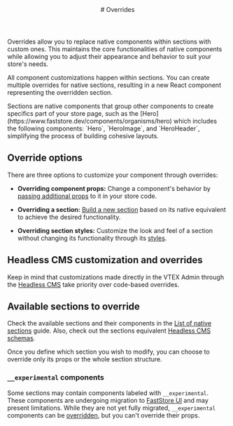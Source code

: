 

<header>
# Overrides
</header>

Overrides allow you to replace native components within sections with custom ones. This maintains the core functionalities of native components while allowing you to adjust their appearance and behavior to suit your store's needs.

All component customizations happen within sections. You can create multiple overrides for native sections, resulting in a new React component representing the overridden section.

<Callout type="info" emoji="ℹ️">
  Sections are native components that group other components to create specifics part of your store page, such as the [Hero](https://www.faststore.dev/components/organisms/hero) which includes the following components: `Hero`, `HeroImage`, and `HeroHeader`,
  simplifying the process of building cohesive layouts.
</Callout> 

## Override options

There are three options to customize your component through overrides:

- **Overriding component props:** Change a component's behavior by [passing additional props](/docs/building-sections/overrides/override-component-props) to it in your store code.
 
- **Overriding a section:** [Build a new section](https://www.faststore.dev/docs/building-sections/overrides/override-component) based on its native equivalent to achieve the desired functionality.

- **Overriding section styles:** Customize the look and feel of a section without changing its functionality through its [styles](https://www.faststore.dev/docs/building-sections/overrides/override-section-styles).

## Headless CMS customization and overrides

Keep in mind that customizations made directly in the VTEX Admin through the [Headless CMS](https://developers.vtex.com/docs/guides/faststore/headless-cms-overview) take priority over code-based overrides.
## Available sections to override

Check the available sections and their components in the [List of native sections](/docs/building-sections/overrides/list-of-native-sections) guide. 
Also, check out the sections equivalent [Headless CMS schemas](https://developers.vtex.com/docs/guides/faststore/headless-cms-3-adding-content-types-and-sections#step-3-adding-sections-to-the-headless-cms). 

Once you define which section you wish to modify, you can choose to override only its props or the whole section structure.

### `__experimental` components

Some sections may contain components labeled with `__experimental`. These components are undergoing migration to [FastStore UI](https://developers.vtex.com/docs/guides/faststore/components-index) and may present limitations. 
While they are not yet fully migrated, `__experimental` components can be [overridden](LINK-OVERRIDES-COMPONENTS), but you can't override their props.


